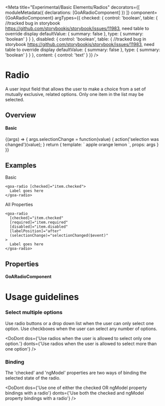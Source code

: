 


<Meta title="Experimental/Basic Elements/Radios" decorators={[
        moduleMetadata({
          declarations: [GoARadioComponent]
        })
    ]}
    component={GoARadioComponent}
    argTypes={{
      checked: {
        control: 'boolean',
        table: { //tracked bug in storybook https://github.com/storybookjs/storybook/issues/11983, need table to override display
           defaultValue: { summary: false },
           type: { summary: 'boolean' }
        }
      },
      disabled: {
        control: 'boolean',
        table: { //tracked bug in storybook https://github.com/storybookjs/storybook/issues/11983, need table to override display
           defaultValue: { summary: false },
           type: { summary: 'boolean' }
        }
      },
      content: { control: 'text' }
    }}
 />

# Radio
A user input field that allows the user to make a choice from a set of mutually exclusive, related options.  Only one item in the list may be selected.

## Overview

#### Basic
<Canvas>
  <Story name="Basic" height={200}
    args={
      {
        checked: false,
        disabled: false,
        name: 'fruits',
      }}
  >
    {(args) => {
      args.selectionChange = function(value) {
        action('selection was changed')(value);
      }
      return {
        template: `<goa-radio
                      (selectionChange)="selectionChange($event)"
                      [checked]="checked"
                      [value]="'apple'"
                      [disabled]="disabled"
                      [name]="name"
                  >
                      apple
                  </goa-radio>
                  <goa-radio
                      (selectionChange)="selectionChange($event)"
                      [checked]="checked"
                      [value]="'orange'"
                      [disabled]="disabled"
                      [name]="name"
                  >
                      orange
                  </goa-radio>
                  <goa-radio
                      (selectionChange)="selectionChange($event)"
                      [checked]="checked"
                      [value]="'lemon'"
                      [disabled]="disabled"
                      [name]="name"
                  >
                      lemon
                  </goa-radio>`,
        props: args
      }
    }}
  </Story>
</Canvas>

## Examples
Basic
```
<goa-radio [checked]="item.checked">
  Label goes here
</goa-radio>

```

All Properties
```
<goa-radio
  [checked]="item.checked"
  [required]="item.required"
  [disabled]="item.disabled"
  [labelPosition]="after"
  (selectionChange)="selectionChanged($event)"
>
  Label goes here
</goa-radio>

```

## Properties

#### GoARadioComponent
<Description of={GoARadioComponent} />
<ArgsTable of={GoARadioComponent} />


# Usage guidelines

### Select multiple options
Use radio buttons or a drop down list when the user can only select one option.  Use checkboxes when the user can select any number of options.

<DoDont
  dos={'Use radios when the user is allowed to select only one option.'}
  donts={'Use radios when the user is allowed to select more than one option'}
/>

### Binding
The 'checked' and 'ngModel' properties are two ways of binding the selected state of the radio.

<DoDont
  dos={'Use one of either the checked OR ngModel property bindings with a radio'}
  donts={'Use both the checked and ngModel property bindings with a radio'}
/>

